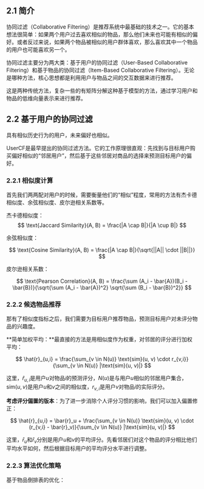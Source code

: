 

<WordCount>

## 2.1 简介

协同过滤（Collaborative Filtering）是推荐系统中最基础的技术之一。它的基本想法很简单：如果两个用户过去喜欢相似的物品，那么他们未来也可能有相似的偏好。或者反过来说，如果两个物品被相似的用户群体喜欢，那么喜欢其中一个物品的用户也可能喜欢另一个。

协同过滤主要分为两大类：基于用户的协同过滤（User-Based Collaborative Filtering）和基于物品的协同过滤（Item-Based Collaborative Filtering）。无论是哪种方法，核心思想都是利用用户与物品之间的交互数据来进行推荐。

这是两种传统方法，复杂一些的有矩阵分解这种基于模型的方法，通过学习用户和物品的低维向量表示来进行推荐。

## 2.2 基于用户的协同过滤

具有相似历史行为的用户，未来偏好也相似。

UserCF是最早提出的协同过滤方法。它的工作原理很直观：先找到与目标用户购买偏好相似的“邻居用户”，然后基于这些邻居对商品的选择来预测目标用户的偏好。

### 2.2.1 相似度计算

首先我们两两配对用户的时候，需要衡量他们的“相似”程度，常用的方法有杰卡德相似度、余弦相似度、皮尔逊相关系数等。

杰卡德相似度：
$$
\text{Jaccard Similarity}(A, B) = \frac{|A \cap B|}{|A \cup B|}
$$

余弦相似度：

$$
\text{Cosine Similarity}(A, B) = \frac{|A \cap B|}{\sqrt{||A|| \cdot ||B||}}
$$

皮尔逊相关系数：

$$
\text{Pearson Correlation}(A, B) = \frac{\sum (A_i - \bar{A})(B_i - \bar{B})}{\sqrt{\sum (A_i - \bar{A})^2} \sqrt{\sum (B_i - \bar{B})^2}}
$$

### 2.2.2 候选物品推荐

那有了相似度指标之后，我们需要为目标用户推荐物品，预测目标用户对未评分物品的兴趣度。

**简单加权平均：**最直接的方法是用相似度作为权重，对邻居的评分进行加权平均：

$$
\hat{r}_{u,i} = \frac{\sum_{v \in N(u)} \text{sim}(u, v) \cdot r_{v,i}}{\sum_{v \in N(u)} |\text{sim}(u, v)|}
$$

这里，$\hat{r}_{u,i}$是用户$u$对物品$i$的预测评分，$N(u)$是与用户$u$相似的邻居用户集合，$\text{sim}(u, v)$是用户$u$和$v$之间的相似度，$r_{v,i}$是用户$v$对物品$i$的实际评分。

**考虑评分偏置的版本**：为了进一步消除个人评分习惯的影响，我们可以加入偏置修正：

$$
\hat{r}_{u,i} = \bar{r}_u + \frac{\sum_{v \in N(u)} \text{sim}(u, v) \cdot (r_{v,i} - \bar{r}_v)}{\sum_{v \in N(u)} |\text{sim}(u, v)|}
$$

这里，$\bar{r}_u$和$\bar{r}_v$分别是用户$u$和$v$的平均评分。先看邻居们对这个物品的评分相比他们平均水平如何，然后根据目标用户的平均评分水平进行调整。

### 2.2.3 算法优化策略

基于物品倒排表的优化：





</WordCount>